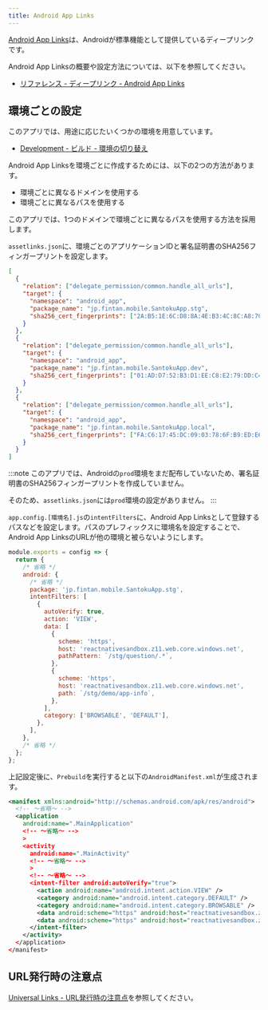```yaml
---
title: Android App Links
---
```


[Android App Links](https://developer.android.com/training/app-links)は、Androidが標準機能として提供しているディープリンクです。

Android App Linksの概要や設定方法については、以下を参照してください。

- [リファレンス - ディープリンク - Android App Links](../../../../reference/deep-link/android-app-links.mdx)

## 環境ごとの設定

このアプリでは、用途に応じたいくつかの環境を用意しています。

- [Development - ビルド - 環境の切り替え](../../development/build-configuration/environments-configuration.mdx)

Android App Linksを環境ごとに作成するためには、以下の2つの方法があります。

- 環境ごとに異なるドメインを使用する
- 環境ごとに異なるパスを使用する

このアプリでは、1つのドメインで環境ごとに異なるパスを使用する方法を採用します。

`assetlinks.json`に、環境ごとのアプリケーションIDと署名証明書のSHA256フィンガープリントを設定します。

```json title=assetlinks.jsonの例
[
  {
    "relation": ["delegate_permission/common.handle_all_urls"],
    "target": {
      "namespace": "android_app",
      "package_name": "jp.fintan.mobile.SantokuApp.stg",
      "sha256_cert_fingerprints": ["2A:B5:1E:6C:D8:8A:4E:B3:4C:8C:A8:7C:37:8D:56:9E:29:23:7D:AB:E1:11:C6:BE:13:58:98:55:05:F8:20:D2"]
    }
  },
  {
    "relation": ["delegate_permission/common.handle_all_urls"],
    "target": {
      "namespace": "android_app",
      "package_name": "jp.fintan.mobile.SantokuApp.dev",
      "sha256_cert_fingerprints": ["01:AD:D7:52:B3:D1:EE:C8:E2:79:DD:C4:0D:27:DA:14:FF:D8:AF:F0:32:0A:94:05:8F:7C:E6:C9:A7:85:B7:16"]
    }
  },
  {
    "relation": ["delegate_permission/common.handle_all_urls"],
    "target": {
      "namespace": "android_app",
      "package_name": "jp.fintan.mobile.SantokuApp.local",
      "sha256_cert_fingerprints": ["FA:C6:17:45:DC:09:03:78:6F:B9:ED:E6:2A:96:2B:39:9F:73:48:F0:BB:6F:89:9B:83:32:66:75:91:03:3B:9C"]
    }
  }
]
```

:::note
このアプリでは、Androidの`prod`環境をまだ配布していないため、署名証明書のSHA256フィンガープリントを作成していません。

そのため、`assetlinks.json`には`prod`環境の設定がありません。
:::

`app.config.[環境名].js`の`intentFilters`に、Android App Linksとして登録するパスなどを設定します。パスのプレフィックスに環境名を設定することで、Android App LinksのURLが他の環境と被らないようにします。

```javascript title=app.config.stg.jsの例
module.exports = config => {
  return {
    /* 省略 */
    android: {
      /* 省略 */
      package: 'jp.fintan.mobile.SantokuApp.stg',
      intentFilters: [
        {
          autoVerify: true,
          action: 'VIEW',
          data: [
            {
              scheme: 'https',
              host: 'reactnativesandbox.z11.web.core.windows.net',
              pathPattern: `/stg/question/.*`,
            },
            {
              scheme: 'https',
              host: 'reactnativesandbox.z11.web.core.windows.net',
              path: `/stg/demo/app-info`,
            },
          ],
          category: ['BROWSABLE', 'DEFAULT'],
        },
      ],
    },
    /* 省略 */
  };
};

```

上記設定後に、`Prebuild`を実行すると以下の`AndroidManifest.xml`が生成されます。

```xml title=AndroidManifest.xmlの例
<manifest xmlns:android="http://schemas.android.com/apk/res/android">
  <!-- ～省略～ -->
  <application
    android:name=".MainApplication"
    <!-- ～省略～ -->
    >
    <activity
      android:name=".MainActivity"
      <!-- ～省略～ -->
      >
      <!-- ～省略～ -->
      <intent-filter android:autoVerify="true">
        <action android:name="android.intent.action.VIEW" />
        <category android:name="android.intent.category.DEFAULT" />
        <category android:name="android.intent.category.BROWSABLE" />
        <data android:scheme="https" android:host="reactnativesandbox.z11.web.core.windows.net" android:pathPattern="/stg/question/.*"/>
        <data android:scheme="https" android:host="reactnativesandbox.z11.web.core.windows.net" android:path="/stg/demo/app-info"/>
      </intent-filter>
    </activity>
  </application>
</manifest>
```

## URL発行時の注意点

[Universal Links - URL発行時の注意点](./universal-links.mdx#url発行時の注意点)を参照してください。
